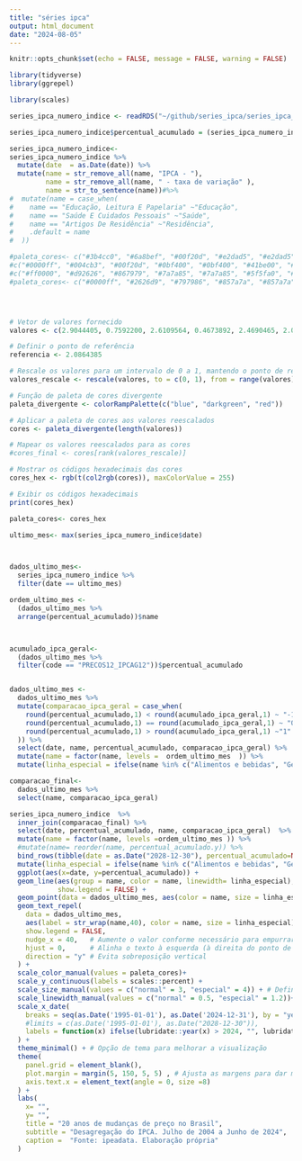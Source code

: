 ```yaml
---
title: "séries ipca"
output: html_document
date: "2024-08-05"
---
```


```r
knitr::opts_chunk$set(echo = FALSE, message = FALSE, warning = FALSE)

library(tidyverse)
library(ggrepel)

library(scales)

series_ipca_numero_indice <- readRDS("~/github/series_ipca/series_ipca_numero_indice.rds")

series_ipca_numero_indice$percentual_acumulado = (series_ipca_numero_indice$numero_indice-100)/100

series_ipca_numero_indice<-
series_ipca_numero_indice %>%
  mutate(date  = as.Date(date)) %>%
  mutate(name = str_remove_all(name, "IPCA - "),
         name = str_remove_all(name, " - taxa de variação" ),
         name = str_to_sentence(name))#%>%
#  mutate(name = case_when(
#    name == "Educação, Leitura E Papelaria" ~"Educação",
#    name == "Saúde E Cuidados Pessoais" ~"Saúde",
#    name == "Artigos De Residência" ~"Residência",
#    .default = name
#  ))

#paleta_cores<- c("#3b4cc0", "#6a8bef", "#00f20d", "#e2dad5", "#e2dad5", "#f5c4ac", "#f7bca1", "#e16751", "#bd1f2d", "#b40426")
#c("#0000ff", "#004cb3", "#00f20d", "#0bf400", "#0bf400", "#41be00", "#4fb000", "#b94600", "#f30c00", "#ff0000")
#c("#ff0000", "#d92626", "#867979", "#7a7a85", "#7a7a85", "#5f5fa0", "#5858a7", "#2323dc", "#0606f9", "#0000ff")
#paleta_cores<- c("#0000ff", "#2626d9", "#797986", "#857a7a", "#857a7a", "#a05f5f", "#a75858", "#dc2323", "#df0610", "#ff0000")




# Vetor de valores fornecido
valores <- c(2.9044405, 0.7592200, 2.6109564, 0.4673892, 2.4690465, 2.0088769, 2.0864385, 2.3406594, 1.4937827, 1.8510924)

# Definir o ponto de referência
referencia <- 2.0864385

# Rescale os valores para um intervalo de 0 a 1, mantendo o ponto de referência no meio
valores_rescale <- rescale(valores, to = c(0, 1), from = range(valores))

# Função de paleta de cores divergente
paleta_divergente <- colorRampPalette(c("blue", "darkgreen", "red"))

# Aplicar a paleta de cores aos valores reescalados
cores <- paleta_divergente(length(valores))

# Mapear os valores reescalados para as cores
#cores_final <- cores[rank(valores_rescale)]

# Mostrar os códigos hexadecimais das cores
cores_hex <- rgb(t(col2rgb(cores)), maxColorValue = 255)

# Exibir os códigos hexadecimais
print(cores_hex)

paleta_cores<- cores_hex

```


```r



ultimo_mes<- max(series_ipca_numero_indice$date)



dados_ultimo_mes<-
  series_ipca_numero_indice %>%
  filter(date == ultimo_mes)

ordem_ultimo_mes <- 
  (dados_ultimo_mes %>%
  arrange(percentual_acumulado))$name



acumulado_ipca_geral<- 
  (dados_ultimo_mes %>%
  filter(code == "PRECOS12_IPCAG12"))$percentual_acumulado


dados_ultimo_mes <-
  dados_ultimo_mes %>%
  mutate(comparacao_ipca_geral = case_when(
    round(percentual_acumulado,1) < round(acumulado_ipca_geral,1) ~ "-1",
    round(percentual_acumulado,1) == round(acumulado_ipca_geral,1) ~ "0",
    round(percentual_acumulado,1) > round(acumulado_ipca_geral,1) ~"1"
  )) %>%
  select(date, name, percentual_acumulado, comparacao_ipca_geral) %>%
  mutate(name = factor(name, levels =  ordem_ultimo_mes  )) %>%
  mutate(linha_especial = ifelse(name %in% c("Alimentos e bebidas", "Geral","Comunicação"), "especial", "normal")) 

comparacao_final<-
  dados_ultimo_mes %>%
  select(name, comparacao_ipca_geral)

series_ipca_numero_indice  %>%
  inner_join(comparacao_final) %>%
  select(date, percentual_acumulado, name, comparacao_ipca_geral)  %>%
  mutate(name = factor(name, levels =ordem_ultimo_mes )) %>%
  #mutate(name= reorder(name, percentual_acumulado.y)) %>%
  bind_rows(tibble(date = as.Date("2028-12-30"), percentual_acumulado=NA, name=NA, comparacao_ipca_geral=NA)) %>%
  mutate(linha_especial = ifelse(name %in% c("Alimentos e bebidas", "Geral","Comunicação"), "especial", "normal")) %>%
  ggplot(aes(x=date, y=percentual_acumulado)) +
  geom_line(aes(group = name, color = name, linewidth= linha_especial), 
            show.legend = FALSE) +
  geom_point(data = dados_ultimo_mes, aes(color = name, size = linha_especial ), show.legend = FALSE) +
  geom_text_repel(
    data = dados_ultimo_mes,
    aes(label = str_wrap(name,40), color = name, size = linha_especial),
    show.legend = FALSE,
    nudge_x = 40,   # Aumente o valor conforme necessário para empurrar o texto para a direita
    hjust = 0,      # Alinha o texto à esquerda (à direita do ponto de referência)
    direction = "y" # Evita sobreposição vertical
  ) +
  scale_color_manual(values = paleta_cores)+
  scale_y_continuous(labels = scales::percent) +
  scale_size_manual(values = c("normal" = 3, "especial" = 4)) + # Define a largura das linhas
  scale_linewidth_manual(values = c("normal" = 0.5, "especial" = 1.2))+
  scale_x_date(
    breaks = seq(as.Date('1995-01-01'), as.Date('2024-12-31'), by = "year"),
    #limits = c(as.Date('1995-01-01'), as.Date("2028-12-30")),
    labels = function(x) ifelse(lubridate::year(x) > 2024, "", lubridate::year(x))
  ) +
  theme_minimal() + # Opção de tema para melhorar a visualização 
  theme(
    panel.grid = element_blank(),
    plot.margin = margin(5, 150, 5, 5) , # Ajusta as margens para dar mais espaço à direita,
    axis.text.x = element_text(angle = 0, size =8)
  ) +
  labs(
    x= "",
    y= "",
    title = "20 anos de mudanças de preço no Brasil",
    subtitle = "Desagregação do IPCA. Julho de 2004 a Junho de 2024",
    caption =  "Fonte: ipeadata. Elaboração própria"
  )
```

